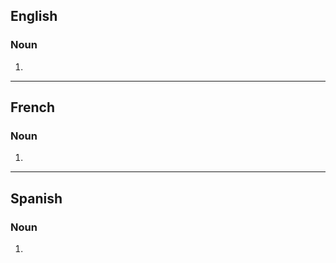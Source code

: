 ==English==

===Noun===
{{head|en|noun plural form}}

# {{plural of|senior|lang=en}}

----

==French==

===Noun===
{{head|fr|noun plural form|g=m}}

# {{plural of|senior|lang=fr}}

----

==Spanish==

===Noun===
{{head|es|noun form}}

# {{plural of|senior|lang=es}}